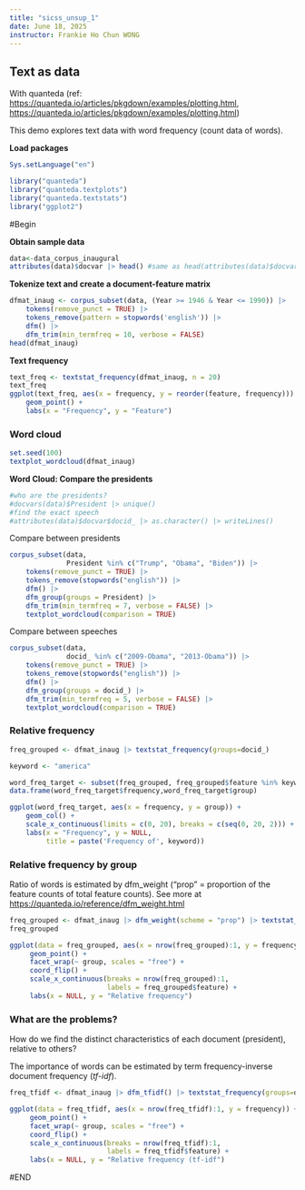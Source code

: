 ---
title: "sicss_unsup_1"
date: June 18, 2025
instructor: Frankie Ho Chun WONG
---

## Text as data

With quanteda (ref: <https://quanteda.io/articles/pkgdown/examples/plotting.html>, <https://quanteda.io/articles/pkgdown/examples/plotting.html>)

This demo explores text data with word frequency (count data of words).

**Load packages**

```{r}
Sys.setLanguage("en")

library("quanteda")
library("quanteda.textplots")
library("quanteda.textstats")
library("ggplot2")
```

#Begin

**Obtain sample data**

```{r}
data<-data_corpus_inaugural
attributes(data)$docvar |> head() #same as head(attributes(data)$docvar)
```

**Tokenize text and create a document-feature matrix**

```{r}
dfmat_inaug <- corpus_subset(data, (Year >= 1946 & Year <= 1990)) |>
    tokens(remove_punct = TRUE) |>
    tokens_remove(pattern = stopwords('english')) |>
    dfm() |>
    dfm_trim(min_termfreq = 10, verbose = FALSE)
head(dfmat_inaug)
```

**Text frequency**

```{r}
text_freq <- textstat_frequency(dfmat_inaug, n = 20)
text_freq
ggplot(text_freq, aes(x = frequency, y = reorder(feature, frequency))) +
    geom_point() + 
    labs(x = "Frequency", y = "Feature")
```

### **Word cloud**

```{r}
set.seed(100)
textplot_wordcloud(dfmat_inaug)
```

**Word Cloud: Compare the presidents**

```{r}
#who are the presidents?
#docvars(data)$President |> unique()
#find the exact speech
#attributes(data)$docvar$docid_ |> as.character() |> writeLines()
```

Compare between presidents

```{r}
corpus_subset(data, 
              President %in% c("Trump", "Obama", "Biden")) |>
    tokens(remove_punct = TRUE) |>
    tokens_remove(stopwords("english")) |>
    dfm() |>
    dfm_group(groups = President) |>
    dfm_trim(min_termfreq = 7, verbose = FALSE) |>
    textplot_wordcloud(comparison = TRUE)
```

Compare between speeches

```{r}
corpus_subset(data, 
              docid_ %in% c("2009-Obama", "2013-Obama")) |>
    tokens(remove_punct = TRUE) |>
    tokens_remove(stopwords("english")) |>
    dfm() |>
    dfm_group(groups = docid_) |>
    dfm_trim(min_termfreq = 5, verbose = FALSE) |>
    textplot_wordcloud(comparison = TRUE)
```

### Relative frequency

```{r}
freq_grouped <- dfmat_inaug |> textstat_frequency(groups=docid_)

keyword <- "america"

word_freq_target <- subset(freq_grouped, freq_grouped$feature %in% keyword)
data.frame(word_freq_target$frequency,word_freq_target$group)

ggplot(word_freq_target, aes(x = frequency, y = group)) +
    geom_col() + 
    scale_x_continuous(limits = c(0, 20), breaks = c(seq(0, 20, 2))) +
    labs(x = "Frequency", y = NULL,
         title = paste('Frequency of', keyword))

```

### Relative frequency by group

Ratio of words is estimated by dfm_weight ("prop" = proportion of the feature counts of total feature counts). See more at <https://quanteda.io/reference/dfm_weight.html>

```{r}

freq_grouped <- dfmat_inaug |> dfm_weight(scheme = "prop") |> textstat_frequency(groups=docid_, n = 10)
freq_grouped

ggplot(data = freq_grouped, aes(x = nrow(freq_grouped):1, y = frequency)) +
     geom_point() +
     facet_wrap(~ group, scales = "free") +
     coord_flip() +
     scale_x_continuous(breaks = nrow(freq_grouped):1,
                        labels = freq_grouped$feature) +
     labs(x = NULL, y = "Relative frequency")
```

### What are the problems?

How do we find the distinct characteristics of each document (president), relative to others?

The importance of words can be estimated by term frequency-inverse document frequency (*tf-idf*).

```{r}
freq_tfidf <- dfmat_inaug |> dfm_tfidf() |> textstat_frequency(groups=docid_, n = 10,force = TRUE)

ggplot(data = freq_tfidf, aes(x = nrow(freq_tfidf):1, y = frequency)) +
     geom_point() +
     facet_wrap(~ group, scales = "free") +
     coord_flip() +
     scale_x_continuous(breaks = nrow(freq_tfidf):1,
                        labels = freq_tfidf$feature) +
     labs(x = NULL, y = "Relative frequency (tf-idf")
```

#END
